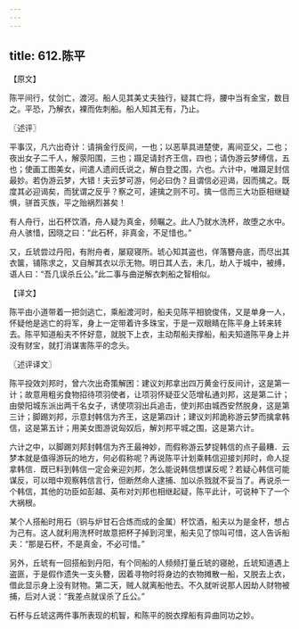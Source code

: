 ```yaml
---
---
---
```

title: 612.陈平
---



【原文】

陈平间行，仗剑亡，渡河。船人见其美丈夫独行，疑其亡将，腰中当有金宝，数目之。平恐，乃解衣，裸而佐刺船。船人知其无有，乃止。

〖述评〗

平事汉，凡六出奇计：请捐金行反间，一也；以恶草具进楚使，离间亚父，二也；夜出女子二千人，解荥阳围，三也；蹑足请封齐王信，四也；请伪游云梦缚信，五也；使画工图美女，间遣人遗阏氏说之，解白登之围，六也。六计中，唯蹑足封信最妙。若伪游云梦，大错！夫云梦可游，何必曰伪？且谓信必迎谒，因而擒之。既度其必迎谒矣，而犹谓之反乎？察之可，遽擒之则不可。擒一信而三大功臣相继疑惧，骈首灭族，平之贻祸烈甚矣！

有人舟行，出石杯饮酒，舟人疑为真金，频瞩之。此人乃就水洗杯，故堕之水中。舟人骇惜，因晓之曰：“此石杯，非真金，不足惜也。”

又，丘琥尝过丹阳，有附舟者，屡窥寝所。琥心知其盗也，佯落簪舟底，而尽出其衣箧，铺陈求之，又自解其衣以示无物。明日其人去，未几，劫人于城中，被缚，语人曰：“吾几误杀丘公。”此二事与曲逆解衣刺船之智相似。

【译文】

陈平由小道带着一把剑逃亡，乘船渡河时，船夫见陈平相貌俊伟，又是单身一人，怀疑他是逃亡的将军，身上一定带着许多珠宝，于是一双眼睛在陈平身上转来转去。陈平知道船夫不怀好意，就脱下上衣，主动帮船夫撑船，船夫知道陈平身上并没有财宝，就打消谋害陈平的念头。

〖述评译文〗

陈平投效刘邦时，曾六次出奇策解困：建议刘邦拿出四万黄金行反间计，这是第一计；故意用粗劣食物招待项羽使者，让项羽怀疑亚父范增私通刘邦，这是第二计；由滎阳城东派出两千名女子，诱使项羽出兵追击，使刘邦由城西安然脱身，这是第三计；脚踢刘邦，示意封韩信为齐王，这是第四计；建议刘邦詭称游云梦而擒拿韩信，这是第五计；用美女图游说匈奴后，解刘邦平城之围，这是第六计。

六计之中，以脚踢刘邦封韩信为齐王最神妙，而假称游云梦捉韩信的点子最糟．云梦本就是值得游玩的地方，何必假称呢？再说陈平计划乘韩信迎接刘邦时，命人捉拿韩信．既已料到韩信一定会亲迎刘邦，怎么能说韩信想谋反呢？若疑心韩信可能谋反，可以暗中观察韩信言行，但断然命人逮捕、加以杀戮就不妥当了。再说杀一个韩信，其他的功臣如彭越、英布对刘邦也相继起疑，陈平此计，可说种下了一个大祸根。

某个人搭船时用石（铜与炉甘石合炼而成的金属）杯饮酒，船夫以为是金杯，想占为己有。这人就利用洗杯时故意把杯子掉到河里，船夫见了惊叫可惜，这人告诉船夫：“那是石杯，不是真金，不必可惜。”

另外，丘琥有一回搭船到丹阳，有个同船的人频频打量丘琥的寝舱，丘琥知道遇上盗匪，于是假作遗失一支头簪，因着寻物时将身边的衣物摊散一船，又脱去上衣，借此显示身上没有财物。第二天，贼人就离船他去。不久就听说那人因劫人财物被捕，后对人说：“我差点就误杀了丘公。”

石杯与丘琥这两件事所表现的机智，和陈平的脱衣撑船有异曲同功之妙。